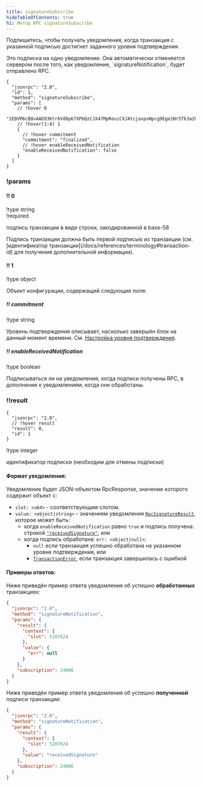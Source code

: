 ```yaml
---
title: signatureSubscribe
hideTableOfContents: true
h1: Метод RPC signatureSubscribe
---
```


Подпишитесь, чтобы получать уведомления, когда транзакция с указанной подписью
достигнет заданного уровня подтверждения.

<Callout type="warn">
  Это подписка на одно уведомление. Она автоматически отменяется сервером после
  того, как уведомление, `signatureNotification`, будет отправлено RPC.
</Callout>

<APIMethod>

```jsonc !!request
{
  "jsonrpc": "2.0",
  "id": 1,
  "method": "signatureSubscribe",
  "params": [
    // !hover 0
    "2EBVM6cB8vAAD93Ktr6Vd8p67XPbQzCJX47MpReuiCXJAtcjaxpvWpcg9Ege1Nr5Tk3a2GFrByT7WPBjdsTycY9b",
    // !hover(1:4) 1
    {
      // !hover commitment
      "commitment": "finalized",
      // !hover enableReceivedNotification
      "enableReceivedNotification": false
    }
  ]
}
```

### !params

#### !! 0

!type string  
!required

подпись транзакции в виде строки, закодированной в base-58

<Callout type="info">
  Подпись транзакции должна быть первой подписью из транзакции (см.
  [идентификатор транзакции](/docs/references/terminology#transaction-id) для
  получения дополнительной информации).
</Callout>

#### !! 1

!type object

Объект конфигурации, содержащий следующие поля:

##### !! commitment

!type string

Уровень подтверждения описывает, насколько завершён блок на данный момент
времени. См.
[Настройка уровня подтверждения](/docs/rpc#configuring-state-commitment).

##### !! enableReceivedNotification

!type boolean

Подписываться ли на уведомления, когда подписи получены RPC, в дополнение к
уведомлениям, когда они обработаны.

### !!result

```jsonc !response
{
  "jsonrpc": "2.0",
  // !hover result
  "result": 0,
  "id": 1
}
```

!type integer

идентификатор подписки (необходим для отмены подписки)

</APIMethod>

#### Формат уведомления:

Уведомление будет JSON-объектом RpcResponse, значение которого содержит объект
с:

- `slot: <u64>` - соответствующим слотом.
- `value: <object|string>` - значением уведомления
  [`RpcSignatureResult`](https://github.com/solana-labs/solana/blob/6d28fd455b07e3557fc6c0c3ddf3ba03e3fe8482/rpc-client-api/src/response.rs#L265-L268),
  которое может быть:
  - когда `enableReceivedNotification` равно `true` и подпись получена: строкой
    [`"receivedSignature"`](https://github.com/solana-labs/solana/blob/6d28fd455b07e3557fc6c0c3ddf3ba03e3fe8482/rpc-client-api/src/response.rs#L286-L288),
    или
  - когда подпись обработана: `err: <object|null>`:
    - `null` если транзакция успешно обработана на указанном уровне
      подтверждения, или
    - [`TransactionError`](https://github.com/solana-labs/solana/blob/6d28fd455b07e3557fc6c0c3ddf3ba03e3fe8482/sdk/src/transaction/error.rs#L15-L164),
      если транзакция завершилась с ошибкой

#### Примеры ответов:

Ниже приведён пример ответа уведомления об успешно **обработанных** транзакциях:

```json
{
  "jsonrpc": "2.0",
  "method": "signatureNotification",
  "params": {
    "result": {
      "context": {
        "slot": 5207624
      },
      "value": {
        "err": null
      }
    },
    "subscription": 24006
  }
}
```

Ниже приведён пример ответа уведомления об успешно **полученной** подписи
транзакции:

```json
{
  "jsonrpc": "2.0",
  "method": "signatureNotification",
  "params": {
    "result": {
      "context": {
        "slot": 5207624
      },
      "value": "receivedSignature"
    },
    "subscription": 24006
  }
}
```
